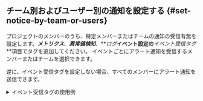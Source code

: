 ## チーム別およびユーザー別の通知を設定する {#set-notice-by-team-or-users}

プロジェクトのメンバーのうち、特定メンバーまたはチームの通知の受信有無を設定します。**_メトリクス_**、**_異常値検知_**、**_ログ_**イベント設定の**_イベント受信タグ_**項目でタグを追加してください。 イベントごとにアラート通知を受信するメンバーまたはチームを選択できます。

逆に、イベント受信タグを設定しない場合、すべてのメンバーにアラート通知を送信できます。

<details>
<summary>イベント受信タグの使用例</summary>

イベント受信タグの使用例を使用して、チーム別またはユーザー別によるアラート通知を送信する設定方法について説明します。次のように、チームごとに異なるアラート通知を設定します。

| 通知の種類             |           サーバーチームの受信有無          |          DevOpsチームの受信有無         |
| ----------------- | :-----------------------------: | :-----------------------------: |
| メトリックアラート通知       | <span class='emoji-ok'>✅</span> | <span class='emoji-no'>❌</span> |
| 異常値検知の警告通知        | <span class='emoji-ok'>✅</span> | <span class='emoji-ok'>✅</span> |
| ログのリアルタイムアラート通知   | <span class='emoji-no'>❌</span> | <span class='emoji-ok'>✅</span> |

1. **イベント受信の設定** (**_アラート通知_** > **_イベント受信設定_**)

   <ImgLang img='set-event-tag-01.png' desc='ユーザー別イベント受信設定' />

   プロジェクトに属するメンバーのうち、サーバーチーム所属は、`サーバーチーム`、DevOps所属は`DevOpsチーム`とイベント受信タグを設定してください。

2. **メトリクスアラート通知の設定** (**_アラート通知_** > **_イベント設定_** > **_メトリクス_** > **_+ イベント追加_** > **_イベント受信設定_**)

   <ImgLang img='set-event-tag-02.png' desc='ユーザー別イベント受信設定' />

   **_+ タグ追加_**または**_+_**ボタンをクリックしてください。タグ一覧から目的のタグを選択するか、新しいタグを作成してください。メトリクスイベントの通知を`サーバーチーム`に設定されている場合です。

3. **_ログのリアルタイムアラート通知設定_** (**_アラート通知_** > **_イベント設定_** > **_ログ_** > **_+ イベント追加_** > **_イベント受信タグ_**)

   <ImgLang img='set-event-tag-03.png' desc='ユーザー別イベント受信設定' />

   **_+ タグ追加_**または**_+_**ボタンをクリックしてください。タグ一覧から目的のタグを選択するか、新しいタグを作成してください。ログのリアルタイムイベントの通知を`DevOpsチーム`に設定した場合です。

4. 異常値検知イベントは、すべてのメンバーにアラート通知を送信するため、イベント受信タグを設定しません。

</details>
